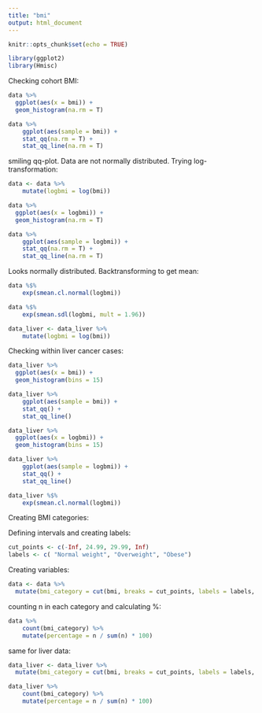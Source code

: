 ```yaml
---
title: "bmi"
output: html_document
---
```


```r
knitr::opts_chunk$set(echo = TRUE)
```

```r
library(ggplot2)
library(Hmisc)
```


Checking cohort BMI:

```r
data %>% 
  ggplot(aes(x = bmi)) +
  geom_histogram(na.rm = T)
```


```r
data %>% 
    ggplot(aes(sample = bmi)) + 
    stat_qq(na.rm = T) +
    stat_qq_line(na.rm = T)
```
smiling qq-plot. Data are not normally distributed. Trying log-transformation:

```r
data <- data %>% 
    mutate(logbmi = log(bmi))
```

```r
data %>% 
  ggplot(aes(x = logbmi)) +
  geom_histogram(na.rm = T)
```


```r
data %>% 
    ggplot(aes(sample = logbmi)) +
    stat_qq(na.rm = T) +
    stat_qq_line(na.rm = T)
```
Looks normally distributed. Backtransforming to get mean:

```r
data %$% 
    exp(smean.cl.normal(logbmi))
```

```r
data %$% 
    exp(smean.sdl(logbmi, mult = 1.96))
```

```r
data_liver <- data_liver %>% 
    mutate(logbmi = log(bmi))
```

Checking within liver cancer cases:

```r
data_liver %>% 
  ggplot(aes(x = bmi)) +
  geom_histogram(bins = 15)
```


```r
data_liver %>% 
    ggplot(aes(sample = bmi)) +
    stat_qq() +
    stat_qq_line()
```

```r
data_liver %>% 
  ggplot(aes(x = logbmi)) +
  geom_histogram(bins = 15)
```


```r
data_liver %>% 
    ggplot(aes(sample = logbmi)) +
    stat_qq() +
    stat_qq_line()
```

```r
data_liver %$% 
    exp(smean.cl.normal(logbmi))
```

Creating BMI categories:

Defining intervals and creating labels:
```r
cut_points <- c(-Inf, 24.99, 29.99, Inf)
labels <- c( "Normal weight", "Overweight", "Obese")
```

Creating variables:
```r
data <- data %>%
  mutate(bmi_category = cut(bmi, breaks = cut_points, labels = labels, include.lowest = TRUE))

```

counting n in each category and calculating %:
```r
data %>% 
    count(bmi_category) %>% 
    mutate(percentage = n / sum(n) * 100)
```

same for liver data:
```r
data_liver <- data_liver %>%
  mutate(bmi_category = cut(bmi, breaks = cut_points, labels = labels, include.lowest = TRUE))
```

```r
data_liver %>% 
    count(bmi_category) %>% 
    mutate(percentage = n / sum(n) * 100)
```

